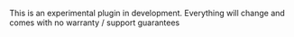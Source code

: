This is an experimental plugin in development. Everything will change and comes with no warranty / support guarantees